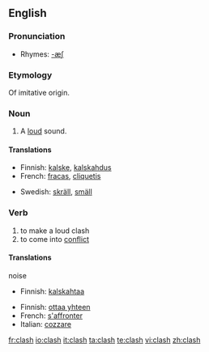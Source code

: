 {{wikipedia}}
==English==

===Pronunciation===
*Rhymes: [[Rhymes:English:-æʃ|-æʃ]]

===Etymology===
Of imitative origin.

===Noun===
{{en-noun|es}}

# {{onomat}} A [[loud]] sound.

====Translations====
{{top}}
*Finnish: [[kalske]], [[kalskahdus]]
*French: [[fracas]], [[cliquetis]]
{{mid}}
*Swedish: [[skräll]], [[smäll]]
{{bottom}}

===Verb===
{{en-verb|clash|es}}

# to make a loud clash
# to come into [[conflict]]

====Translations====
;noise
*Finnish: [[kalskahtaa]]

{{trans-top|conflict}}
*Finnish: [[ottaa yhteen]]
*French: [[s'affronter]]
*Italian: [[cozzare]]
{{trans-mid}}

{{trans-bottom}}

[[fr:clash]]
[[io:clash]]
[[it:clash]]
[[ta:clash]]
[[te:clash]]
[[vi:clash]]
[[zh:clash]]